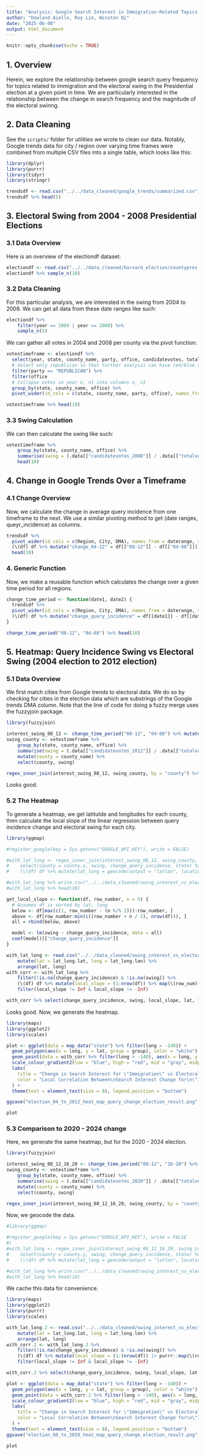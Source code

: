 ```yaml
---
title: "Analysis: Google Search Interest in Immigration-Related Topics vs Electoral Swing Per County"
author: "Dowland Aiello, Roy Lin, Winston Qi"
date: "2025-06-08"
output: html_document
---
```


```r
knitr::opts_chunk$set(echo = TRUE)
```

## 1. Overview

Herein, we explore the relationship between google search query frequency for topics related to immigration and the electoral swing in the Presidential election at a given point in time. We are particularly interested in the relationship between the change in search frequency and the magnitude of the electoral swinng.

## 2. Data Cleaning

See the `scripts/` folder for utilities we wrote to clean our data. Notably, Google trends data for city / region over varying time frames were combined from multiple CSV files into a single table, which looks like this:

```r
library(dplyr)
library(purrr)
library(tidyr)
library(stringr)

trendsdf <- read.csv("../../data_cleaned/google_trends/summarized.csv")
trendsdf %>% head(5)
```

## 3. Electoral Swing from 2004 - 2008 Presidential Elections

### 3.1 Data Overview

Here is an overview of the electiondf dataset:

```r
electiondf <- read.csv("../../data_cleaned/harvard_election/countypres_2000-2020.csv")
electiondf %>% sample_n(10)
```

### 3.2 Data Cleaning

For this particular analysis, we are interested in the swing from 2004 to 2008. We can get all data from these date ranges like such:

```r
electiondf %>%
    filter(year == 2004 | year == 2008) %>%
    sample_n(5)
```

We can gather all votes in 2004 and 2008 per county via the pivot function:

```r
votestimeframe <- electiondf %>%
  select(year, state, county_name, party, office, candidatevotes, totalvotes) %>%
  # Select only republican so that further analysis can have red/blue as meaningful colors
  filter(party == "REPUBLICAN") %>%
  filter(office
  # Collapse votes in year n, n1 into columns n, n1
  group_by(state, county_name, office) %>%
  pivot_wider(id_cols = c(state, county_name, party, office), names_from = year, values_from = c(candidatevotes, totalvotes))

votestimeframe %>% head(10)
```

### 3.3 Swing Calculation

We can then calculate the swing like such:

```r
votestimeframe %>%
    group_by(state, county_name, office) %>%
    summarise(swing = (.data[["candidatevotes_2008"]] / .data[["totalvotes_2008"]]) - (.data[["candidatevotes_2004"]] / .data[["totalvotes_2004"]])) %>%
    head(10)
```

## 4. Change in Google Trends Over a Timeframe

### 4.1 Change Overview

Now, we calculate the change in average query incidence from one timeframe to the next. We use a similar pivoting method to get (date ranges, queyr_incidence) as columns.

```r
trendsdf %>%
  pivot_wider(id_cols = c(Region, City, DMA), names_from = daterange, values_from = query_incidence, values_fn = max) %>%
  (\(df) df %>% mutate("change_04-12" = df[["08-12"]] - df[["04-08"]])) %>%
  head(10)
```

### 4. Generic Function

Now, we make a reusable function which calculates the change over a given time period for all regions.

```r
change_time_period <- function(date1, date2) {
  trendsdf %>%
  pivot_wider(id_cols = c(Region, City, DMA), names_from = daterange, values_from = query_incidence, values_fn = max) %>%
  (\(df) df %>% mutate("change_query_incidence" = df[[date1]] - df[[date2]]))
}

change_time_period("08-12", "04-08") %>% head(10)
```

## 5. Heatmap: Query Incidence Swing vs Electoral Swing (2004 election to 2012 election)

### 5.1 Data Overview

We first match cities from Google trends to electoral data. We do so by checking for cities in the election data which are substrings of the Google trends DMA column.
Note that the line of code for doing a fuzzy merge uses the fuzzyjoin package.

```r
library(fuzzyjoin)

interest_swing_08_12 <- change_time_period("08-12", "04-08") %>% mutate(county = toupper(DMA)) %>% select(county, change_query_incidence)
swing_county <- votestimeframe %>%
    group_by(state, county_name, office) %>%
    summarise(swing = (.data[["candidatevotes_2012"]] / .data[["totalvotes_2004"]]) - (.data[["candidatevotes_2004"]] / .data[["totalvotes_2004"]])) %>%
    mutate(county = county_name) %>%
    select(county, swing)

regex_inner_join(interest_swing_08_12, swing_county, by = "county") %>% head(10)
```

Looks good.

### 5.2 The Heatmap

To generate a heatmap, we get latitutde and longitudes for each county, then calculate the local slope of the linear regression between query incidence change and electoral swing for each city.

```r
library(ggmap)

#register_google(key = Sys.getenv("GOOGLE_API_KEY"), write = FALSE)

#with_lat_long <- regex_inner_join(interest_swing_08_12, swing_county, by = "county") %>%
#    select(county = county.y, swing, change_query_incidence, state) %>%
#    (\(df) df %>% mutate(lat_long = geocode(output = "latlon", location = paste(df$county, ", ", df$state), method = "census")))

#with_lat_long %>% write.csv("../../data_cleaned/swing_interest_vs_electoral_04_12_lat_long.csv")
#with_lat_long %>% head(10)

get_local_slope <- function(df, row_number, n = 5) {
  # Assumes df is sorted by lat, long
  below <- df[max(c(1, row_number - (n %/% 2))):row_number, ]
  above <- df[row_number:min(c((row_number + n / 2), nrow(df))), ]
  all = rbind(below, above)

  model <- lm(swing ~ change_query_incidence, data = all)
  coef(model)[["change_query_incidence"]]
}

with_lat_long <- read.csv("../../data_cleaned/swing_interest_vs_electoral_04_12_lat_long.csv") %>%
    mutate(lat = lat_long.lat, long = lat_long.lon) %>%
    arrange(lat, long)
with_corr <- with_lat_long %>%
    filter(!is.na(change_query_incidence) & !is.na(swing)) %>%
    (\(df) df %>% mutate(local_slope = (1:nrow(df)) %>% map(\(row_num) get_local_slope(df, row_num)))) %>%
    filter(local_slope != Inf & local_slope != -Inf)

with_corr %>% select(change_query_incidence, swing, local_slope, lat, long) %>% head(10)
```

Looks good.
Now, we generate the heatmap.

```r
library(maps)
library(ggplot2)
library(scales)

plot <- ggplot(data = map_data("state") %>% filter(long > -140)) +
  geom_polygon(aes(x = long, y = lat, group = group), color = "white") +
  geom_point(data = with_corr %>% filter(long > -140), aes(x = long, y = lat, color = as.numeric(local_slope))) +
  scale_colour_gradient2(low = "blue", high = "red", mid = "gray", midpoint = 0, limits=c(-0.05, 0.075)) +
  labs(
    title = "Change in Search Interest for \"Immigration\" vs Electoral Swing from 2004 - 2012",
    color = "Local Correlation Between\nSearch Interest Change for\n\"Immigration\" and\nElection Results"
  ) +
  theme(text = element_text(size = 8), legend.position = "bottom")

ggsave("election_04_to_2012_heat_map_query_change_election_result.png", bg = "white")

plot
```


### 5.3 Comparison to 2020 - 2024 change

Here, we generate the same heatmap, but for the 2020 - 2024 election.


```r
library(fuzzyjoin)

interest_swing_08_12_16_20 <- change_time_period("08-12", "16-20") %>% mutate(county = toupper(DMA)) %>% select(county, change_query_incidence)
swing_county <- votestimeframe %>%
    group_by(state, county_name, office) %>%
    summarise(swing = (.data[["candidatevotes_2020"]] / .data[["totalvotes_2016"]]) - (.data[["candidatevotes_2008"]] / .data[["totalvotes_2008"]])) %>%
    mutate(county = county_name) %>%
    select(county, swing)

regex_inner_join(interest_swing_08_12_16_20, swing_county, by = "county") %>% head(10)
```

Now, we geocode the data.

```r
#library(ggmap)

#register_google(key = Sys.getenv("GOOGLE_API_KEY"), write = FALSE
#)
#with_lat_long <- regex_inner_join(interest_swing_08_12_16_20, swing_county, by = "county") %>%
#    select(county = county.y, swing, change_query_incidence, state) %>%
#    (\(df) df %>% mutate(lat_long = geocode(output = "latlon", location = paste(df$county, ", ", df$state), method = "census")))

#with_lat_long %>% write.csv("../../data_cleaned/swing_interest_vs_electoral_08_20_lat_long.csv")
#with_lat_long %>% head(10)
```

We cache this data for convenience.

```r
library(maps)
library(ggplot2)
library(purrr)
library(scales)

with_lat_long.2 <- read.csv("../../data_cleaned/swing_interest_vs_electoral_08_20_lat_long.csv") %>%
    mutate(lat = lat_long.lat, long = lat_long.lon) %>%
    arrange(lat, long)
with_corr.2 <- with_lat_long.2 %>%
    filter(!is.na(change_query_incidence) & !is.na(swing)) %>%
    (\(df) df %>% mutate(local_slope = (1:(nrow(df)) |> purrr::map(\(row_num) get_local_slope(df, row_num))))) %>%
    filter(local_slope != Inf & local_slope != -Inf)

with_corr.2 %>% select(change_query_incidence, swing, local_slope, lat, long) %>% head(10)

plot <- ggplot(data = map_data("state") %>% filter(long > -140)) +
  geom_polygon(aes(x = long, y = lat, group = group), color = "white") +
  geom_point(data = with_corr.2 %>% filter(long > -140), aes(x = long, y = lat, color = as.numeric(local_slope))) +
  scale_colour_gradient2(low = "blue", high = "red", mid = "gray", midpoint = 0, limits=c(-0.05, 0.075)) +
  labs(
    title = "Change in Search Interest for \"Immigration\" vs Electoral Swing from 2008 - 2020",
    color = "Local Correlation Between\nSearch Interest Change for\n\"Immigration\" and\nElection Results"
  ) +
  theme(text = element_text(size = 8), legend.position = "bottom")
ggsave("election_08_to_2020_heat_map_query_change_election_result.png", bg = "white")

plot
```

